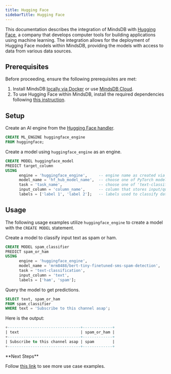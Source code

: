 ```yaml
---
title: Hugging Face
sidebarTitle: Hugging Face
---
```


This documentation describes the integration of MindsDB with [Hugging Face](https://huggingface.co/), a company that develops computer tools for building applications using machine learning.
The integration allows for the deployment of Hugging Face models within MindsDB, providing the models with access to data from various data sources.

## Prerequisites

Before proceeding, ensure the following prerequisites are met:

1. Install MindsDB [locally via Docker](https://docs.mindsdb.com/setup/self-hosted/docker) or use [MindsDB Cloud](https://cloud.mindsdb.com/).
2. To use Hugging Face within MindsDB, install the required dependencies following [this instruction](/setup/self-hosted/docker#install-dependencies).

## Setup

Create an AI engine from the [Hugging Face handler](https://github.com/mindsdb/mindsdb/tree/staging/mindsdb/integrations/handlers/huggingface_handler).

```sql
CREATE ML_ENGINE huggingface_engine
FROM huggingface;
```

Create a model using `huggingface_engine` as an engine.

```sql
CREATE MODEL huggingface_model
PREDICT target_column
USING
      engine = 'huggingface_engine',     -- engine name as created via CREATE ML_ENGINE
      model_name = 'hf_hub_model_name',  -- choose one of PyTorch models from the Hugging Face Hub
      task = 'task_name',                -- choose one of 'text-classification', 'text-generation', 'zero-shot-classification', 'translation', 'summarization', 'text2text-generation', 'fill-mask'
      input_column = 'column_name',      -- column that stores input/question to the model
      labels = ['label 1', 'label 2'];   -- labels used to classify data (used for classification tasks)
```

## Usage

The following usage examples utilize `huggingface_engine` to create a model with the `CREATE MODEL` statement.

Create a model to classify input text as spam or ham.

```sql
CREATE MODEL spam_classifier
PREDICT spam_or_ham
USING
      engine = 'huggingface_engine',
      model_name = 'mrm8488/bert-tiny-finetuned-sms-spam-detection',
      task = 'text-classification',
      input_column = 'text',
      labels = ['ham', 'spam'];
```

Query the model to get predictions.

```sql
SELECT text, spam_or_ham
FROM spam_classifier
WHERE text = 'Subscribe to this channel asap';
```

Here is the output:

```sql
+--------------------------------+-------------+
| text                           | spam_or_ham |
+--------------------------------+-------------+
| Subscribe to this channel asap | spam        |
+--------------------------------+-------------+
```

<Tip>
**Next Steps**

Follow [this link](/sql/tutorials/hugging-face-examples) to see more use case examples.
</Tip>
